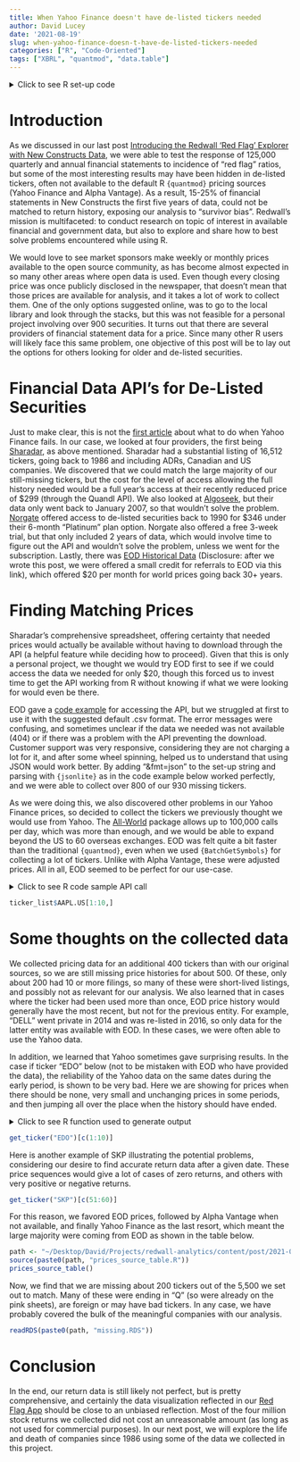 ```yaml
---
title: When Yahoo Finance doesn't have de-listed tickers needed
author: David Lucey
date: '2021-08-19'
slug: when-yahoo-finance-doesn-t-have-de-listed-tickers-needed
categories: ["R", "Code-Oriented"]
tags: ["XBRL", "quantmod", "data.table"]
---
```


<details>

<summary> Click to see R set-up code </summary>

```r
# Libraries
if(!require("pacman")) {
  install.packages("pacman")
}
pacman::p_load(
  data.table
  )

# Set knitr params
knitr::opts_chunk$set(
  comment = NA,
  fig.width = 12,
  fig.height = 8,
  out.width = '100%'
)
```

</details>

Introduction {#introduction}
============

As we discussed in our last post [Introducing the Redwall 'Red Flag' Explorer with New Constructs Data](https://redwallanalytics.com/2021/08/09/introducing-the-redwall-red-flag-analyzer-with-new-constructs-data/), we were able to test the response of 125,000 quarterly and annual financial statements to incidence of "red flag" ratios, but some of the most interesting results may have been hidden in de-listed tickers, often not available to the default R `{quantmod}` pricing sources (Yahoo Finance and Alpha Vantage). As a result, 15-25% of financial statements in New Constructs the first five years of data, could not be matched to return history, exposing our analysis to "survivor bias". Redwall's mission is multifaceted: to conduct research on topic of interest in available financial and government data, but also to explore and share how to best solve problems encountered while using R.

We would love to see market sponsors make weekly or monthly prices available to the open source community, as has become almost expected in so many other areas where open data is used. Even though every closing price was once publicly disclosed in the newspaper, that doesn't mean that those prices are available for analysis, and it takes a lot of work to collect them. One of the only options suggested online, was to go to the local library and look through the stacks, but this was not feasible for a personal project involving over 900 securities. It turns out that there are several providers of financial statement data for a price. Since many other R users will likely face this same problem, one objective of this post will be to lay out the options for others looking for older and de-listed securities.

Financial Data API's for De-Listed Securities {#financial-data-apis-for-de-listed-securities}
=============================================

Just to make clear, this is not the [first article](https://daytradingz.com/yahoo-finance-api-alternatives/) about what to do when Yahoo Finance fails. In our case, we looked at four providers, the first being [Sharadar](https://sharadar.com), as above mentioned. Sharadar had a substantial listing of 16,512 tickers, going back to 1986 and including ADRs, Canadian and US companies. We discovered that we could match the large majority of our still-missing tickers, but the cost for the level of access allowing the full history needed would be a full year's access at their recently reduced price of \$299 (through the Quandl API). We also looked at [Algoseek](www.algoseek.com), but their data only went back to January 2007, so that wouldn't solve the problem. [Norgate](https://norgatedata.com) offered access to de-listed securities back to 1990 for \$346 under their 6-month "Platinum" plan option. Norgate also offered a free 3-week trial, but that only included 2 years of data, which would involve time to figure out the API and wouldn't solve the problem, unless we went for the subscription. Lastly, there was [EOD Historical Data](https://eodhistoricaldata.com/r/?ref=9O7FIAJN) (Disclosure: after we wrote this post, we were offered a small credit for referrals to EOD via this link), which offered \$20 per month for world prices going back 30+ years.

Finding Matching Prices {#finding-matching-prices}
=======================

Sharadar's comprehensive spreadsheet, offering certainty that needed prices would actually be available without having to download through the API (a helpful feature while deciding how to proceed). Given that this is only a personal project, we thought we would try EOD first to see if we could access the data we needed for only \$20, though this forced us to invest time to get the API working from R without knowing if what we were looking for would even be there.

EOD gave a [code example](https://eodhistoricaldata.com/financial-apis/r-language-example/) for accessing the API, but we struggled at first to use it with the suggested default .csv format. The error messages were confusing, and sometimes unclear if the data we needed was not available (404) or if there was a problem with the API preventing the download. Customer support was very responsive, considering they are not charging a lot for it, and after some wheel spinning, helped us to understand that using JSON would work better. By adding "&fmt=json" to the set-up string and parsing with `{jsonlite}` as in the code example below worked perfectly, and we were able to collect over 800 of our 930 missing tickers.

As we were doing this, we also discovered other problems in our Yahoo Finance prices, so decided to collect the tickers we previously thought we would use from Yahoo. The [All-World](https://eodhistoricaldata.com/r/?ref=9O7FIAJN) package allows up to 100,000 calls per day, which was more than enough, and we would be able to expand beyond the US to 60 overseas exchanges. EOD was felt quite a bit faster than the traditional `{quantmod}`, even when we used `{BatchGetSymbols}` for collecting a lot of tickers. Unlike with Alpha Vantage, these were adjusted prices. All in all, EOD seemed to be perfect for our use-case.

<details>

<summary> Click to see R code sample API call </summary>

```r
# Tickers and API token
api.token <- "OeAFFmMliFG5orCUuwAKQ8l4WWFQ67YX"
tickers <- c("AAPL.US")
ticker_list <- list()

# Loop to collect prices
for ( ticker in tickers ) {
  
  # Set up API string
  ticker.link <-
    paste(
      "http://nonsecure.eodhistoricaldata.com/api/eod/",
      ticker,
      "?api_token=",
      api.token,
      "&period=w&order=d&fmt=json&from=1997-01-01",
      sep = ""
    )
  
  # Call to API
  ticker_prices <- try(jsonlite::fromJSON(ticker.link))
  
  # Wait to avoid overloading API
  Sys.sleep(2)
  
  # Append new ticker data to list
  ticker_list <-
    append(ticker_list, list(ticker_prices))
  
}

# Name list by ticker
names(ticker_list) <- tickers
```

</details>

```r
ticker_list$AAPL.US[1:10,]
```

Some thoughts on the collected data {#some-thoughts-on-the-collected-data}
===================================

We collected pricing data for an additional 400 tickers than with our original sources, so we are still missing price histories for about 500. Of these, only about 200 had 10 or more filings, so many of these were short-lived listings, and possibly not as relevant for our analysis. We also learned that in cases where the ticker had been used more than once, EOD price history would generally have the most recent, but not for the previous entity. For example, "DELL" went private in 2014 and was re-listed in 2016, so only data for the latter entity was available with EOD. In these cases, we were often able to use the Yahoo data.

In addition, we learned that Yahoo sometimes gave surprising results. In the case if ticker "EDO" below (not to be mistaken with EOD who have provided the data), the reliability of the Yahoo data on the same dates during the early period, is shown to be very bad. Here we are showing for prices when there should be none, very small and unchanging prices in some periods, and then jumping all over the place when the history should have ended.

<details>

<summary> Click to see R function used to generate output </summary>

```r
get_ticker <- function(ticker) {
  # Load prices for ticker from EOD and Yahoo
  path <- "~/Desktop/David/Projects/new_constructs_targets/data/"
  eod <-
    fread(cmd = paste0("grep ", ticker, " ", path, "eod_weekly_prices.csv"))
  setnames(eod, c("ticker", "date", "adjusted.close"))
  yahoo <-
    fread(cmd = paste0("grep ", ticker, " ", path, "historical_prices/nc_complete_prices2.csv"))
  yahoo <- yahoo[, c(1:2, 8)]
  setnames(yahoo, c("ticker", "date", "adjusted.close"))
  
  # Rbind, order by date and dcast for comparison
  prices <- list(eod, yahoo)
  names(prices) <- c("eod", "yahoo")
  prices <-
    rbindlist(prices, idcol = "source")[order(date)]
  
  # Return
  prices[
    , dcast(
      .SD, 
      date ~ source,
      fun = identity,
      fill = NA_real_)]
}
```

</details>

```r
get_ticker("EDO")[c(1:10)]
```

Here is another example of SKP illustrating the potential problems, considering our desire to find accurate return data after a given date. These price sequences would give a lot of cases of zero returns, and others with very positive or negative returns.

```r
get_ticker("SKP")[c(51:60)]
```

For this reason, we favored EOD prices, followed by Alpha Vantage when not available, and finally Yahoo Finance as the last resort, which meant the large majority were coming from EOD as shown in the table below.

```r
path <- "~/Desktop/David/Projects/redwall-analytics/content/post/2021-08-19-when-yahoo-finance-doesn-t-have-de-listed-tickers-needed/"
source(paste0(path, "prices_source_table.R"))
prices_source_table()
```

Now, we find that we are missing about 200 tickers out of the 5,500 we set out to match. Many of these were ending in "Q" (so were already on the pink sheets), are foreign or may have bad tickers. In any case, we have probably covered the bulk of the meaningful companies with our analysis.

```r
readRDS(paste0(path, "missing.RDS"))

```

Conclusion {#conclusion}
==========

In the end, our return data is still likely not perfect, but is pretty comprehensive, and certainly the data visualization reflected in our [Red Flag App](https://luceyda.shinyapps.io/redflagapp/) should be close to an unbiased reflection. Most of the four million stock returns we collected did not cost an unreasonable amount (as long as not used for commercial purposes). In our next post, we will explore the life and death of companies since 1986 using some of the data we collected in this project.
